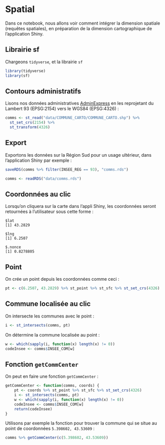 # Spatial

Dans ce notebook, nous allons voir comment intégrer la dimension spatiale (requêtes spatiales), en préparation de la dimension cartographique de l'application Shiny.

## Librairie sf
Chargeons `tidyverse`, et la librairie `sf`
```r
library(tidyverse)
library(sf)
```

## Contours administratifs
Lisons nos données administratives [AdminExpress](https://geoservices.ign.fr/adminexpress#telechargement) en les reprojetant du Lambert 93 (EPSG:2154) vers le WGS84 (EPSG:4326) :
```r
comms <- st_read("data/COMMUNE_CARTO/COMMUNE_CARTO.shp") %>% 
  st_set_crs(2154) %>% 
  st_transform(4326)
```

## Export
Exportons les données sur la Région Sud pour un usage ultérieur, dans l'application Shiny par exemple :
```r
saveRDS(comms %>% filter(INSEE_REG == 93), "comms.rds")
```

```r
comms <- readRDS("data/comms.rds")
```


## Coordonnées au clic
Lorsqu'on cliquera sur la carte dans l'appli Shiny, les coordonnées seront retournées à l'utilisateur sous cette forme :
```
$lat
[1] 43.2829

$lng
[1] 6.2507

$.nonce
[1] 0.8278805

```

## Point
On crée un point depuis les coordonnées comme ceci :
```r
pt <- c(6.2507, 43.2829) %>% st_point %>% st_sfc %>% st_set_crs(4326)
```

## Commune localisée au clic
On intersecte les communes avec le point :
```r
i <- st_intersects(comms, pt)
```

On détermine la commune localisée au point :
```r
w <- which(sapply(i, function(x) length(x) != 0))
codeInsee <- comms$INSEE_COM[w]
```

## Fonction `getCommCenter`
On peut en faire une fonction `getCommCenter` :
```r
getCommCenter <- function(comms, coords) {
    pt <- coords %>% st_point %>% st_sfc %>% st_set_crs(4326)
    i <- st_intersects(comms, pt)
    w <- which(sapply(i, function(x) length(x) != 0))
    codeInsee <- comms$INSEE_COM[w]
    return(codeInsee)
}
```

Utilisons par exemple la fonction pour trouver la commune qui se situe au point de coordonnées `5.398602, 43.53609` :
```r
comms %>% getCommCenter(c(5.398602, 43.53609))
```